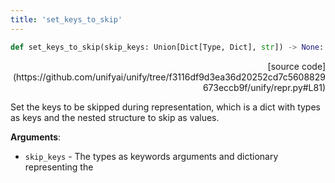 ```yaml
---
title: 'set_keys_to_skip'
---
```


```python
def set_keys_to_skip(skip_keys: Union[Dict[Type, Dict], str]) -> None:
```

<p align="right">[source code](https://github.com/unifyai/unify/tree/f3116df9d3ea36d20252cd7c5608829673eccb9f/unify/repr.py#L81)</p>

Set the keys to be skipped during representation, which is a dict with types as keys
and the nested structure to skip as values.

**Arguments**:

- `skip_keys` - The types as keywords arguments and dictionary representing the